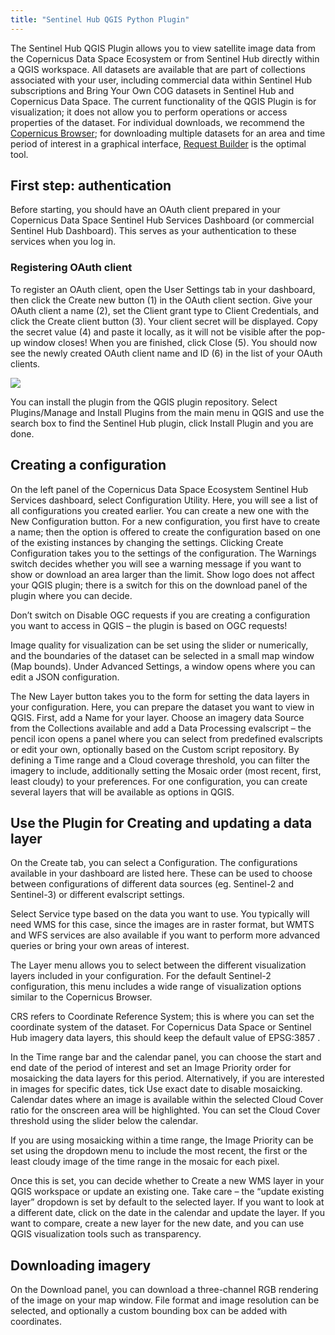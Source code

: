 ```yaml
---
title: "Sentinel Hub QGIS Python Plugin"
---
```


The Sentinel Hub QGIS Plugin allows you to view satellite image data from the Copernicus Data Space Ecosystem or from Sentinel Hub directly within a QGIS workspace. All datasets are available that are part of collections associated with your user, including commercial data within Sentinel Hub subscriptions and Bring Your Own COG datasets in Sentinel Hub and Copernicus Data Space. The current functionality of the QGIS Plugin is for visualization; it does not allow you to perform operations or access properties of the dataset. For individual downloads, we recommend the [Copernicus Browser](https://dataspace.copernicus.eu/browser/){target="_blank"}; for downloading multiple datasets for an area and time period of interest in a graphical interface, [Request Builder](https://shapps.dataspace.copernicus.eu/requests-builder/){target="_blank"} is the optimal tool. 


## First step: authentication

Before starting, you should have an OAuth client prepared in your Copernicus Data Space Sentinel Hub Services Dashboard (or commercial Sentinel Hub Dashboard). This serves as your authentication to these services when you log in.

### Registering OAuth client

To register an OAuth client, open the User Settings tab in your dashboard, then click the Create new button (1) in the OAuth client section. Give your OAuth client a name (2), set the Client grant type to Client Credentials, and click the Create client button (3). Your client secret will be displayed. 
Copy the secret value (4) and paste it locally, as it will not be visible after the pop-up window closes!  When you are finished, click Close (5). You should now see the newly created OAuth client name and ID (6) in the list of your OAuth clients.

![](_images/registering_oauth_client_v2.jpg)

You can install the plugin from the QGIS plugin repository. Select Plugins/Manage and Install Plugins from the main menu in QGIS and use the search box to find the Sentinel Hub plugin, click Install Plugin and you are done.

## Creating a configuration

On the left panel of the Copernicus Data Space Ecosystem Sentinel Hub Services dashboard, select Configuration Utility. Here, you will see a list of all configurations you created earlier. You can create a new one with the New Configuration button. For a new configuration, you first have to create a name; then the option is offered to create the configuration based on one of the existing instances by changing the settings. Clicking Create Configuration takes you to the settings of the configuration. The Warnings switch decides whether you will see a warning message if you want to show or download  an area larger than the limit.  Show logo does not affect your QGIS plugin; there is a switch for this on the download panel of the plugin where you can decide. 

:::{.callout-warning}

Don’t switch on Disable OGC requests if you are creating a configuration you want to access in QGIS – the plugin is based on OGC requests!  

:::

Image quality for visualization can be set using the slider or numerically, and the boundaries of the dataset can be selected in a small map window (Map bounds). Under Advanced Settings, a window opens where you can edit a JSON configuration.

The New Layer button takes you to the form for setting the data layers in your configuration. Here, you can prepare the dataset you want to view in QGIS. First, add a Name for your layer. Choose an imagery data Source from the Collections available and add a Data Processing evalscript – the pencil icon opens a panel where you can select from predefined evalscripts or edit your own, optionally based on the Custom script repository. By defining a Time range and a Cloud coverage threshold, you can filter the imagery to include, additionally setting the Mosaic order (most recent, first, least cloudy) to your preferences. For one configuration, you can create several layers that will be available as options in QGIS.


## Use the Plugin for Creating and updating a data layer

On the Create tab, you can select a Configuration. The configurations available in your dashboard are listed here. These can be used to choose between configurations of different data sources (eg. Sentinel-2 and Sentinel-3) or different evalscript settings.

Select Service type based on the data you want to use. You typically will need WMS for this case, since the images are in raster format, but WMTS and WFS services are also available if you want to perform more advanced queries or bring your own areas of interest.

The Layer menu allows you to select between the different visualization layers included in your configuration. For the default Sentinel-2 configuration, this menu includes a wide range of visualization options similar to the Copernicus Browser.

:::{.callout-note}

CRS refers to Coordinate Reference System; this is where you can set the coordinate system of the dataset. For Copernicus Data Space or Sentinel Hub imagery data layers, this should keep the default value of EPSG:3857 . 

:::

In the Time range bar and the calendar panel, you can choose the start and end date of the period of interest and set an Image Priority order for mosaicking the data layers for this period. Alternatively, if you are interested in images for specific dates, tick Use exact date to disable mosaicking. Calendar dates where an image is available within the selected Cloud Cover ratio for the onscreen area will be highlighted. You can set the Cloud Cover threshold using the slider below the calendar.

If you are using mosaicking within a time range, the Image Priority can be set using the dropdown menu to include the most recent, the first or the least cloudy image of the time range in the mosaic for each pixel.  

Once this is set, you can decide whether to Create a new WMS layer in your QGIS workspace or update an existing one. Take care – the “update existing layer” dropdown is set by default to the selected layer. If you want to look at a different date, click on the date in the calendar and update the layer. If you want to compare, create a new layer for the new date, and you can use QGIS visualization tools such as transparency.

## Downloading imagery

On the Download panel, you can download a three-channel RGB rendering of the image on your map window. File format and image resolution can be selected, and optionally a custom bounding box can be added with coordinates.